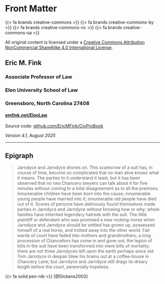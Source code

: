 # Front Matter {.unnumbered}

::: {.license}

{{< fa brands creative-commons >}} {{< fa brands creative-commons-by >}} {{< fa brands creative-commons-nc >}} {{< fa brands creative-commons-sa >}} 

All original content is licensed under a [Creative Commons Attribution NonCommercial ShareAlike 4.0 International License](https://creativecommons.org/licenses/by-nc-sa/4.0/).

## Eric M. Fink
### Associate Professor of Law
### Elon University School of Law
### Greensboro, North Carolina 27408
#### [emfink.net/ElonLaw](https://www.emfink.net/ElonLaw)

Source code: [github.com/EricMFink/CivProBook](https://github.com/EricMFink/CivProBook) 

_Version 4.1, August 2025_

---

:::

::: {.epigraph}

## [Epigraph]{.invisible .unlisted}

> Jarndyce and Jarndyce drones on. This scarecrow of a suit has, in course of time, become so complicated that no man alive knows what it means. The parties to it understand it least, but it has been observed that no two Chancery lawyers can talk about it for five minutes without coming to a total disagreement as to all the premises. Innumerable children have been born into the cause; innumerable young people have married into it; innumerable old people have died out of it. Scores of persons have deliriously found themselves made parties in Jarndyce and Jarndyce without knowing how or why; whole families have inherited legendary hatreds with the suit. The little plaintiff or defendant who was promised a new rocking-horse when Jarndyce and Jarndyce should be settled has grown up, possessed himself of a real horse, and trotted away into the other world. Fair wards of court have faded into mothers and grandmothers; a long procession of Chancellors has come in and gone out; the legion of bills in the suit have been transformed into mere bills of mortality; there are not three Jarndyces left upon the earth perhaps since old Tom Jarndyce in despair blew his brains out at a coffee-house in Chancery Lane; but Jarndyce and Jarndyce still drags its dreary length before the court, perennially hopeless.
 
[{{< fa solid pen-nib >}}]{.theme-color} [@Dickens2003]

:::